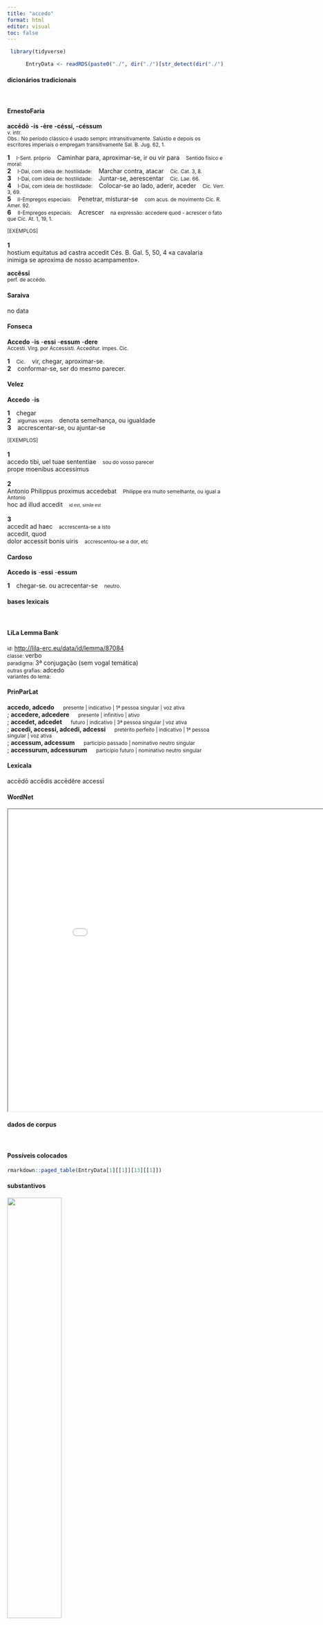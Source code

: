 ```yaml
---
title: "accedo"
format: html
editor: visual
toc: false
---
```



```r
 library(tidyverse) 

      EntryData <- readRDS(paste0("./", dir("./")[str_detect(dir("./"), "_xx97-99-99-101-100-111xx_.rds")]))

```


#### dicionários tradicionais

&emsp;




::: panel-tabset

#### ErnestoFaria

<b>accēdō</b> <b>-is</b> <b>-ère</b> <b>-céssí, -céssum</b> <br> <small>v. intr.</small> <br> <small>Obs.: No período clássico é usado semprc intransitivamente. Salústio e depois os escritores imperiais o empregam transitivamente Sal. B. Jug. 62, 1.</small>   <p> <b>1</b> &ensp; <small>I-Sent. próprio</small> &ensp; Caminhar para, aproximar-se, ir ou vir para &ensp; <small>Sentido físico e moral:</small> <br> <b>2</b> &ensp; <small>I-Daí, com ideia de: hostilidade:</small> &ensp; Marchar contra, atacar &ensp; <small>Cíc. Cat. 3, 8.</small> <br> <b>3</b> &ensp; <small>I-Daí, com ideia de: hostilidade:</small> &ensp; Juntar-se, aerescentar &ensp; <small>Cíc. Lae. 66.</small> <br> <b>4</b> &ensp; <small>I-Daí, com ideia de: hostilidade:</small> &ensp; Colocar-se ao lado, aderir, aceder &ensp; <small>Cíc. Verr. 3, 69.</small> <br> <b>5</b> &ensp; <small>II-Empregos especiais:</small> &ensp; Penetrar, misturar-se &ensp; <small>com acus. de movimento Cíc. R. Amer. 92.</small> <br> <b>6</b> &ensp; <small>II-Empregos especiais:</small> &ensp; Acrescer &ensp; <small>na expressão: accedere quod - acrescer o fato que Cíc. At. 1, 19, 1.</small> </p>   <p><small>[EXEMPLOS]</small><br> <br><b>1</b><br>hostium equitatus ad castra accedit Cés. B. Gal. 5, 50, 4 «a cavalaria inimiga se aproxima de nosso acampamento». </p> 
 <b>accĕssī</b> <br> <small>perf. de accédo.</small> <br> <small></small>




#### Saraiva

no data




#### Fonseca

<b>Accedo</b> -<b>is</b> -<b>essi</b> -<b>essum</b> -<b>dere</b> <br> <small>Accesti. Virg. por Accessisti. Acceditur. impes. Cic.</small>   <p> <b>1</b> &ensp; <small>Cic.</small> &ensp; vir, chegar, aproximar-se. <br> <b>2</b> &ensp; conformar-se, ser do mesmo parecer. </p>




#### Velez

<b>Accedo</b> -<b>is</b>   <p> <b>1</b> &ensp; chegar <br> <b>2</b> &ensp; <small>algumas vezes</small> &ensp; denota semelhança, ou igualdade <br> <b>3</b> &ensp; accrescentar-se, ou ajuntar-se </p>   <p><small>[EXEMPLOS]</small><br> <br><b>1</b><br>accedo tibi, uel tuae sententiae &ensp; <small>sou do vosso parecer</small> <br> prope moenibus accessimus <br> <br><b>2</b><br>Antonio Philippus proximus accedebat &ensp; <small>Philippe era muito semelhante, ou igual a Antonio</small> <br> hoc ad illud accedit &ensp; <small><small>id est, simile est</small></small> <br> <br><b>3</b><br>accedit ad haec &ensp; <small>accrescenta-se a isto</small> <br> accedit, quod <br> dolor accessit bonis uiris &ensp; <small>accrescentou-se a dor, etc</small> </p>




#### Cardoso

<b>Accedo</b> <b>is</b> -<b>essi</b> -<b>essum</b>   <p> <b>1</b> &ensp; chegar-se. ou acrecentar-se &ensp; <small>neutro.</small> </p>


:::



#### bases lexicais

&emsp;






::: panel-tabset

#### LiLa Lemma Bank

<small> id: </small> <a href=' http://lila-erc.eu/data/id/lemma/87084 ' target="_blank"> http://lila-erc.eu/data/id/lemma/87084 </a> <br>
<small> classe: </small> verbo    <br>
<small> paradigma: </small> 3ª conjugação (sem vogal temática) <br>
<small> outras grafias: </small> adcedo <br>
<small> variantes do lema: </small>  <br>





#### PrinParLat

<b> accedo, adcedo </b>&emsp;<small> presente | indicativo | 1ª pessoa singular | voz ativa </small><br>
; <b> accedere, adcedere </b>&emsp;<small> presente | infinitivo | ativo </small><br>
; <b> accedet, adcedet </b>&emsp;<small> futuro | indicativo | 3ª pessoa singular | voz ativa </small><br>
; <b> accedi, accessi, adcedi, adcessi </b>&emsp;<small> pretérito perfeito | indicativo | 1ª pessoa singular | voz ativa </small><br>
; <b> accessum, adcessum </b>&emsp;<small> particípio passado | nominativo neutro singular </small><br>
; <b> accessurum, adcessurum </b>&emsp;<small> particípio futuro | nominativo neutro singular </small><br>





#### Lexicala

accēdō 
 accēdis 
 accēdĕre 
 accessī




#### WordNet

<iframe width='900' height='700' src='Media/Tree__xx97-99-99-101-100-111xx__sem_type_lexemes_pt.html'>

</iframe>


:::



#### dados de corpus

&emsp;




::: panel-tabset

#### Possíveis colocados

```r

rmarkdown::paged_table(EntryData[1][[1]][13][[1]])

```


#### substantivos

![](./Media/wordcloud__xx97-99-99-101-100-111xx__BY_collocate_scoreSUBST.webp){width=50% fig-alt='This chart plots collocate by scoreSUBST, for the headword accedo here are all the values plotted: collocate: prope; scoreSUBST: 0. collocate: hinc; scoreSUBST: 0. collocate: etiam; scoreSUBST: 0. collocate: quod; scoreSUBST: 0. collocate: ad; scoreSUBST: 0. collocate: ille; scoreSUBST: 0'}




#### adjetivos

![](./Media/wordcloud__xx97-99-99-101-100-111xx__BY_collocate_scoreADJ.webp){width=50% fig-alt='This chart plots collocate by scoreADJ, for the headword accedo here are all the values plotted: collocate: prope; scoreADJ: 0. collocate: hinc; scoreADJ: 0. collocate: etiam; scoreADJ: 0. collocate: quod; scoreADJ: 0. collocate: ad; scoreADJ: 0. collocate: ille; scoreADJ: 0'}




#### verbos

![](./Media/wordcloud__xx97-99-99-101-100-111xx__BY_collocate_scoreVERBO.webp){width=50% fig-alt='This chart plots collocate by scoreVERBO, for the headword accedo here are all the values plotted: collocate: prope; scoreVERBO: 0. collocate: hinc; scoreVERBO: 0. collocate: etiam; scoreVERBO: 0. collocate: quod; scoreVERBO: 0. collocate: ad; scoreVERBO: 0. collocate: ille; scoreVERBO: 0'}




#### advérbios

![](./Media/wordcloud__xx97-99-99-101-100-111xx__BY_collocate_scoreADV.webp){width=50% fig-alt='This chart plots collocate by scoreADV, for the headword accedo here are all the values plotted: collocate: prope; scoreADV: 3. collocate: hinc; scoreADV: 2. collocate: etiam; scoreADV: 2. collocate: quod; scoreADV: 0. collocate: ad; scoreADV: 0. collocate: ille; scoreADV: 0'}




#### preposições e conjunções

![](./Media/wordcloud__xx97-99-99-101-100-111xx__BY_collocate_scoreFUNC.webp){width=50% fig-alt='This chart plots collocate by scoreFUNC, for the headword accedo here are all the values plotted: collocate: prope; scoreFUNC: 0. collocate: hinc; scoreFUNC: 0. collocate: etiam; scoreFUNC: 0. collocate: quod; scoreFUNC: 20. collocate: ad; scoreFUNC: 10. collocate: ille; scoreFUNC: 0'}


:::



::: panel-tabset

#### ExemplosTraduzidos

<p> fata iam <b>accedunt</b> prope <br> <small> Sen.Oed.860 <br> Os fados já estão próximo. <small> [JDD] </small> </small> </p>
; <p> fortasse <b>accedent</b> etiam consules designati <br> <small> Cic.Att.4.15.9 <br> Talvez venham também os cônsules designados. <small> [JDD] </small> </small> </p>
; <p> quomodo ergo ad illam <b>accedit</b> <br> <small> Sen.Ep.9.12 <br> “Como então chega a ela?” <small> [JDD] </small> </small> </p>
; <p> ad mortem dies extremus peruenit <b>accedit</b> omnis <br> <small> Sen.Ep.120.18 <br> o último dia chega à porta da morte, todos se aproximam dela. <small> [JDD] </small> </small> </p>
; <p> iam lux propius <b>accedit</b> tempus est cenae <br> <small> Sen.Ep.122.9 <br> A luz da manhã já se aproxima: é hora do jantar. <small> [JDD] </small> </small> </p>
; <p> <b>accedit</b> eodem etiam noster Hortensius multi praeterea boni <br> <small> Cic.Att.1.14.5 <br> a esse mesmo local aproximou-se também o nosso querido Hortêncio, além de muitos homens de bem. <small> [JDD] </small> </small> </p>
; <p> <b>accedit</b> eo quod mihi non ut quisque in Epirum proficiscitur <br> <small> Cic.Att.1.13.1 <br> Acrescente-se a isso que, se alguém vai para Epiro, não me <parece que vai até ti>. <small> [JDD, de outra edição] </small> </small> </p>
; <p> <b>accedat</b> huc suauitas quaedam oportet sermonum atque morum haudquaquam mediocre condimentum amicitiae <br> <small> Cic.Amici.66 <br> Convém que se acrescente aqui uma certa delicadeza de conversa e de costumes, condimento da amizade de modo algum medíocre. <small> [JDD] </small> </small> </p>





#### Frequência por autor

![](./Media/barchart__xx97-99-99-101-100-111xx__lemma_BY_author_Frequencies.webp){width=50% fig-alt='This charts plots the frequency of lemma by author_Frequencies. The Tacitus subcorpus registers the highest normalized frequency, with the value of 6.87 and an absolute frequency of 2. The Tacitus subcorpus follows, with a normalized frequency of 6.87 and an absolute frequency of 2. the subcorpus with the least normalized frequency is Horatius with the normalized value of 0 and an absolute freqeuncy of 0. here are all the values: subcorpus: Caesar ; normalized frequency: 12 ; absolute frequency: 4.53206435531385. subcorpus: Cicero ; normalized frequency: 67 ; absolute frequency: 4.17383070444295. subcorpus: Horatius ; normalized frequency: 0 ; absolute frequency: 0. subcorpus: Ovidius ; normalized frequency: 0 ; absolute frequency: 0. subcorpus: Phaedrus ; normalized frequency: 2 ; absolute frequency: 3.0362835888872. subcorpus: Sallustius ; normalized frequency: 4 ; absolute frequency: 3.71023096187738. subcorpus: Seneca ; normalized frequency: 30 ; absolute frequency: 5.59899964539669. subcorpus: Suetonius ; normalized frequency: 0 ; absolute frequency: 0. subcorpus: Tacitus ; normalized frequency: 2 ; absolute frequency: 6.86577411603158. subcorpus: Vergilius ; normalized frequency: 3 ; absolute frequency: 5.79150579150579. subcorpus: Hieronymus ; normalized frequency: 2 ; absolute frequency: 4.49337227589306'}




#### Frequência por gênero

![](./Media/barchart__xx97-99-99-101-100-111xx__lemma_BY_genre_Frequencies.webp){width=50% fig-alt='This charts plots the frequency of lemma by genre_Frequencies. The Prosa.filosófica subcorpus registers the highest normalized frequency, with the value of 6.42 and an absolute frequency of 39. The Prosa.oratória subcorpus follows, with a normalized frequency of 3.36 and an absolute frequency of 35. the subcorpus with the least normalized frequency is Poesia.lírica with the normalized value of 0 and an absolute freqeuncy of 0. here are all the values: subcorpus: Prosa.histórica ; normalized frequency: 18 ; absolute frequency: 4.38180092017819. subcorpus: Prosa.filosófica ; normalized frequency: 39 ; absolute frequency: 6.42493533879178. subcorpus: Prosa.oratória ; normalized frequency: 35 ; absolute frequency: 3.36044088984475. subcorpus: Prosa.epistolográfica ; normalized frequency: 22 ; absolute frequency: 5.82951323564482. subcorpus: Poesia.lírica ; normalized frequency: 0 ; absolute frequency: 0. subcorpus: Poesia.didática ; normalized frequency: 2 ; absolute frequency: 1.69649673424379. subcorpus: Poesia.trágica ; normalized frequency: 1 ; absolute frequency: 0.868658790826963. subcorpus: Poesia.épica ; normalized frequency: 3 ; absolute frequency: 5.79150579150579. subcorpus: Prosa.ficcional ; normalized frequency: 2 ; absolute frequency: 4.49337227589306'}




#### Frequência por século

![](./Media/barchart__xx97-99-99-101-100-111xx__lemma_BY_period_Frequencies.webp){width=50% fig-alt='This charts plots the frequency of lemma by period_Frequencies. The II.d.C. subcorpus registers the highest normalized frequency, with the value of 5.24 and an absolute frequency of 2. The I.d.C. subcorpus follows, with a normalized frequency of 4.9 and an absolute frequency of 32. the subcorpus with the least normalized frequency is I.a.C. with the normalized value of 4 and an absolute freqeuncy of 86. here are all the values: subcorpus: I.a.C. ; normalized frequency: 86 ; absolute frequency: 4.00279264603212. subcorpus: I.d.C. ; normalized frequency: 32 ; absolute frequency: 4.89521187088879. subcorpus: II.d.C. ; normalized frequency: 2 ; absolute frequency: 5.23560209424084. subcorpus: IV.d.C. ; normalized frequency: 2 ; absolute frequency: 4.49337227589306'}


:::

